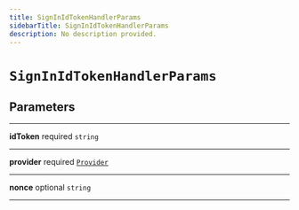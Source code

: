 ```yaml
---
title: SignInIdTokenHandlerParams
sidebarTitle: SignInIdTokenHandlerParams
description: No description provided.
---
```


# `SignInIdTokenHandlerParams`

## Parameters

---

**<span className="parameter-name">idToken</span>** <span className="optional-status">required</span> <code>string</code>

---

**<span className="parameter-name">provider</span>** <span className="optional-status">required</span> [`Provider`](/reference/deprecated/javascript/auth/types/provider)

---

**<span className="parameter-name">nonce</span>** <span className="optional-status">optional</span> <code>string</code>

---

